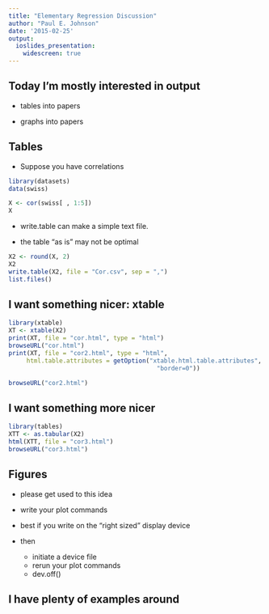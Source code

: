 ```yaml
---
title: "Elementary Regression Discussion"
author: "Paul E. Johnson"
date: '2015-02-25'
output:
  ioslides_presentation:
    widescreen: true
---
```



## Today I'm mostly interested in output

- tables into papers

- graphs into papers

## Tables {.allowframebreaks}

- Suppose you have correlations

```r
library(datasets)
data(swiss)
```

```r
X <- cor(swiss[ , 1:5])
X
```
- write.table can make a simple text file.

- the table "as is" may not be optimal
```r
X2 <- round(X, 2)
X2
write.table(X2, file = "Cor.csv", sep = ",")
list.files()
```


## I want something nicer: xtable

```r
library(xtable)
XT <- xtable(X2)
print(XT, file = "cor.html", type = "html")
browseURL("cor.html")
print(XT, file = "cor2.html", type = "html",
     html.table.attributes = getOption("xtable.html.table.attributes",
                                         "border=0"))

browseURL("cor2.html")

```


## I want something more nicer

```r
library(tables)
XTT <- as.tabular(X2)
html(XTT, file = "cor3.html")
browseURL("cor3.html")
```

## Figures

- please get used to this idea

- write your plot commands

- best if you write on the "right sized" display device

- then

    - initiate a device file
    - rerun your plot commands
    - dev.off()

## I have plenty of examples around
